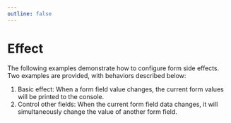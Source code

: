 ```yaml
---
outline: false
---
```



# Effect


The following examples demonstrate how to configure form side effects. Two examples are provided, with behaviors described below:
1. Basic effect: When a form field value changes, the current form values will be printed to the console.
2. Control other fields: When the current form field data changes, it will simultaneously change the value of another form field.


<NodeFormEffectPreview />
